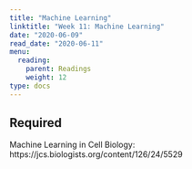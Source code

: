 ```yaml
---
title: "Machine Learning"
linktitle: "Week 11: Machine Learning"
date: "2020-06-09"
read_date: "2020-06-11"
menu:
  reading:
    parent: Readings
    weight: 12
type: docs
---
```


## Required

Machine Learning in Cell Biology: https://jcs.biologists.org/content/126/24/5529

